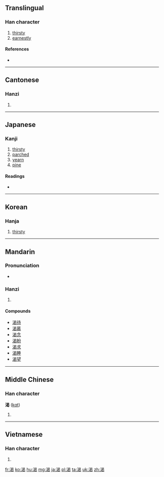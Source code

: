 {{also|渇}}
==Translingual==

===Han character===
{{Han char|rn=85|rad=水|as=09|sn=12|four=3612<sub>7</sub>|canj=水日心女 (EAPV)}}

# [[thirsty]]
# [[earnestly]]

====References====
* {{Han ref|kx=0635.090|dkj=17788|dj=1042.070|hdz=31676.040|uh=6E34|ud=28212|bh=B4F7|bd=46327}}

----

==Cantonese==

===Hanzi===
{{yue-hanzi|jyut=|y=hot3}}

# {{defn|lang=yue|sort=水09}}

----

==Japanese==

===Kanji===
{{ja-kanji|grade=|rs=水09}}

# [[thirsty]]
# [[parched]]
# [[yearn]]
# [[pine]]

====Readings====
* {{ja-readings|on=[[かつ]] (katsu)|kun=[[かわく]] (kawaku), [[かわき]] (kawaki)}}

----

==Korean==

===Hanja===
{{ko-hanja|hangeul=[[갈]], [[걸]]|eumhun=|rv=gal, geol|mr=kal, kŏl|y=kal, kel}}

# [[thirsty]]

----

==Mandarin==

===Pronunciation===
* {{audio|zh-kě.ogg|audio|lang=cmn}}

===Hanzi===
{{cmn-hanzi|pin=[[hé]] ([[he2]]), [[jié]] ([[jie2]]), [[kài]] ([[kai4]]), [[kě]] ([[ke3]])|wg=ho<sup>2</sup>, chieh<sup>2</sup>, k'ai<sup>4</sup>, k'o<sup>3</sup>}}

# {{defn|lang=cmn|sort=水09}}

====Compounds====
* [[渴待]]
* [[渴慕]]
* [[渴念]]
* [[渴盼]]
* [[渴求]]
* [[渴睡]]
* [[渴望]]

----

==Middle Chinese==

===Han character===
'''渴''' ([[kɑt]])<!--note: the vowel "ɑ" is an IPA symbol, and is thus different from the vowel "a"-->

# {{defn|lang=ltc|sort=水09}}

----

==Vietnamese==

===Han character===
{{vi-hantu|[[khát]]|rs=水09}}

# {{defn|lang=vi|sort=水09}}

[[fr:渴]]
[[ko:渴]]
[[hu:渴]]
[[mg:渴]]
[[ja:渴]]
[[pl:渴]]
[[ta:渴]]
[[uk:渴]]
[[zh:渴]]